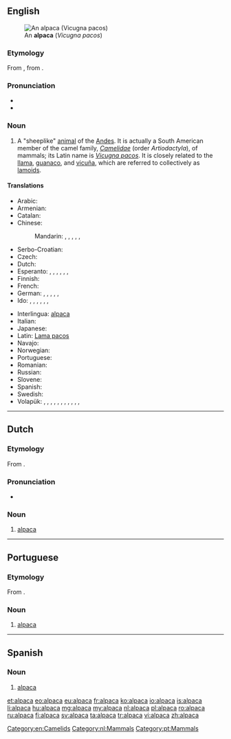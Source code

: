 {{also|alpacca}}
==English==
{{rfc-auto}}
[[Image:Alpaka 33444.jpg|thumb|An '''alpaca''' (''Vicugna pacos'')]]

===Etymology===
From {{etyl|es}}, from {{etyl|ay|en}} {{term|allpaca|lang=ay}}.

===Pronunciation===
* {{IPA|/ælˈpækə/}}
* {{rhymes|ækə}}

===Noun===
{{wikipedia}}
{{en-noun|alpaca|pl2=alpacas}}

# A "sheeplike" [[animal]] of the [[Andes]]. It is actually a South American member of the camel family, ''[[Camelidae]]'' (order ''Artiodactyla''), of mammals; its Latin name is ''[[Vicugna pacos]]''. It is closely related to the [[llama]], [[guanaco]], and [[vicuña]], which are referred to collectively as [[lamoid|lamoids]].

====Translations====
{{trans-top|camelid animal of the Andes}}
* Arabic: {{t-|ar|ألبكة|f|tr=’albaka}}
* Armenian: {{t-|hy|ալպակա|tr=alpaka}}
* Catalan: {{t-|ca|alpaca|m}}
* Chinese:
*: Mandarin: {{t|zh|羊駝|sc=Hani}}, {{t|zh|羊驼|tr=yángtuó|sc=Hani}}, {{t|zh|美洲駝|sc=Hani}}, {{t|zh|美洲驼|tr=Měizhōu tuó|sc=Hani}}, {{t|zh|無峰駝|sc=Hani}}, {{t|zh|无峰驼|tr=wúfēngtuó|sc=Hani}}
* Serbo-Croatian: {{t|sh|alpaka|f}}
* Czech: {{t-|cs|alpaka|f}}
* Dutch: {{t+|nl|alpaca|m}}
* Esperanto: {{qualifier|♂♀}} {{t-|eo|alpako}}, {{qualifier|♂}} {{t-|eo|viralpako}}, {{qualifier|♀}} {{t-|eo|alpakino}}, {{qualifier|♂♀ offspring}} {{t-|eo|alpakido}}, {{qualifier|♂ offspring}} {{t-|eo|viralpakido}}, {{qualifier|♀ offspring}} {{t-|eo|alpakidino}}, {{qualifier|collective ♂♀}} {{t-|eo|alpakaro}}
* Finnish: {{t+|fi|alpakka}}
* French: {{t+|fr|alpaga|m}}
* German: {{qualifier|♂♀}} {{t+|de|Alpaka|n}}, {{t-|de|Alpakahengst|m}}, {{t-|de|Alpakastute|f}}, {{qualifier|♂ offspring}} {{t-|de|Alpakahengstfohlen|n}}, {{qualifier|♀ offspring}} {{t-|de|Alpakastutenfohlen|n}}, {{qualifier|castrated ♂}} {{t-|de|Alpakawallach|m}}
* Ido: {{qualifier|♂♀}} {{t+|io|alpako}}, {{qualifier|♂}} {{t-|io|alpakulo}}, {{qualifier|♀}} {{t-|io|alpakino}}, {{qualifier|♂♀ offspring}} {{t-|io|alpakyuno}}, {{qualifier|♂ offspring}} {{t-|io|alpakyunulo}}, {{qualifier|♀ offspring}} {{t-|io|alpakyunino}}, {{qualifier|collective ♂♀}} {{t-|io|alpakaro}}
{{trans-mid}}
* Interlingua: [[#Interlingua|alpaca]]
* Italian: {{t-|it|alpaca|m}}
* Japanese: {{t-|ja|アルパカ|tr=arupaka|sc=Jpan}}
* Latin: [[Lama pacos]]
* Navajo: {{tø|nv|Shádiʼááhdę́ę́ʼ tłʼízíʼilí}}
* Norwegian: {{t-|no|alpaca}}
* Portuguese: {{t-|pt|alpaca|f}}
* Romanian: {{t+|ro|alpaca|f}}
* Russian: {{t+|ru|альпака|m|f|tr=al'páka}}
* Slovene: {{t+|sl|alpaka|f}}
* Spanish: {{t-|es|alpaca|m}}
* Swedish: {{t+|sv|alpacka|c}}
* Volapük: {{qualifier|♂♀}} {{t-|vo|läpak}}, {{qualifier|♂}} {{t-|vo|hiläpak}}, {{qualifier|castrated ♂}} {{t-|vo|holäpak}}, {{qualifier|♀}} {{t-|vo|jiläpak}}, {{qualifier|spayed, neutered ♀}} {{t-|vo|joläpak}}, {{qualifier|♂♀ offspring}} {{t-|vo|läpakül}}, {{qualifier|♂ offspring}} {{t-|vo|hiläpakül}}, {{qualifier|castrated ♂ offspring}} {{t-|vo|holäpakül}}, {{qualifier|♀ offspring}} {{t-|vo|jiläpakül}}, {{qualifier|spayed ♀ offspring}} {{t-|vo|joläpakül}}, {{qualifier|diminutive ♂♀}} {{t-|vo|läpakil}}, {{qualifier|collective ♂♀}} {{t-|vo|läpakem}}
{{trans-bottom}}

[[Category:en:Camelids]]

----

==Dutch==

===Etymology===
From {{etyl|ay|nl}} {{term|allpaca|lang=ay}}.

===Pronunciation===
* {{audio|Nl-alpaca.ogg|audio}}

===Noun===
{{nl-noun|m|alpaca's}}

# [[#English|alpaca]]

[[Category:nl:Mammals]]

----

==Portuguese==

===Etymology===
From {{etyl|ay|pt}} {{term|allpaca|lang=ay}}.

===Noun===
{{pt-noun|f}}

# [[#English|alpaca]]

[[Category:pt:Mammals]]

----

==Spanish==

===Noun===
{{es-noun|f}}

# [[alpaca#English|alpaca]]

[[et:alpaca]]
[[eo:alpaca]]
[[eu:alpaca]]
[[fr:alpaca]]
[[ko:alpaca]]
[[io:alpaca]]
[[is:alpaca]]
[[li:alpaca]]
[[hu:alpaca]]
[[mg:alpaca]]
[[my:alpaca]]
[[nl:alpaca]]
[[pl:alpaca]]
[[ro:alpaca]]
[[ru:alpaca]]
[[fi:alpaca]]
[[sv:alpaca]]
[[ta:alpaca]]
[[tr:alpaca]]
[[vi:alpaca]]
[[zh:alpaca]]